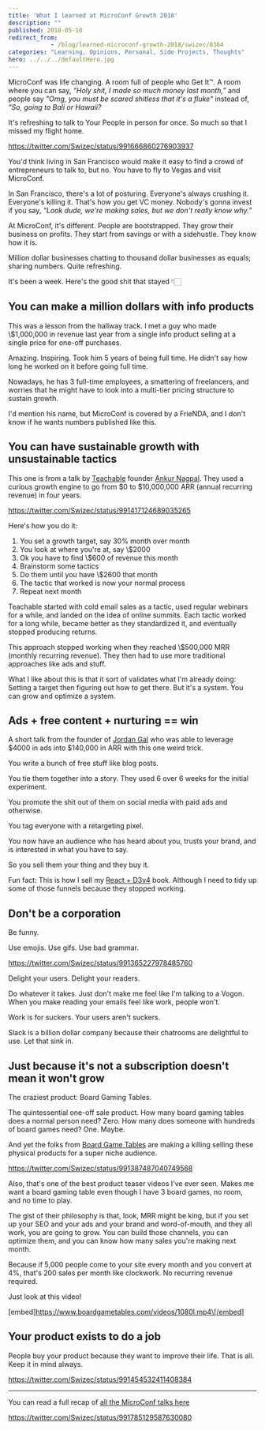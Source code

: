 ```yaml
---
title: 'What I learned at MicroConf Growth 2018'
description: ""
published: 2018-05-10
redirect_from: 
            - /blog/learned-microconf-growth-2018/swizec/8364
categories: "Learning, Opinions, Personal, Side Projects, Thoughts"
hero: ../../../defaultHero.jpg
---
```


MicroConf was life changing. A room full of people who Get It™. A room where you can say, _"Holy shit, I made so much money last month,”_ and people say _"Omg, you must be scared shitless that it's a fluke"_ instead of, _"So, going to Bali or Hawaii?_

It's refreshing to talk to Your People in person for once. So much so that I missed my flight home.

<https://twitter.com/Swizec/status/991666860276903937>

You'd think living in San Francisco would make it easy to find a crowd of entrepreneurs to talk to, but no. You have to fly to Vegas and visit MicroConf.

In San Francisco, there's a lot of posturing. Everyone's always crushing it. Everyone's killing it. That's how you get VC money. Nobody's gonna invest if you say, _"Look dude, we're making sales, but we don't really know why.”_

At MicroConf, it's different. People are bootstrapped. They grow their business on profits. They start from savings or with a sidehustle. They know how it is.

Million dollar businesses chatting to thousand dollar businesses as equals; sharing numbers. Quite refreshing.

It's been a week. Here's the good shit that stayed 👇🏻

## You can make a million dollars with info products

This was a lesson from the hallway track. I met a guy who made \\$1,000,000 in revenue last year from a single info product selling at a single price for one-off purchases.

Amazing. Inspiring. Took him 5 years of being full time. He didn't say how long he worked on it before going full time.

Nowadays, he has 3 full-time employees, a smattering of freelancers, and worries that he might have to look into a multi-tier pricing structure to sustain growth.

I'd mention his name, but MicroConf is covered by a FrieNDA, and I don't know if he wants numbers published like this.

## You can have sustainable growth with unsustainable tactics

This one is from a talk by [Teachable](https://teachable.com/) founder [Ankur Nagpal](https://twitter.com/ankurnagpal?lang=en). They used a curious growth engine to go from $0 to $10,000,000 ARR (annual recurring revenue) in four years.

<https://twitter.com/Swizec/status/991417124689035265>

Here's how you do it:

1.  You set a growth target, say 30% month over month
2.  You look at where you're at, say \\$2000
3.  Ok you have to find \\$600 of revenue this month
4.  Brainstorm some tactics
5.  Do them until you have \\$2600 that month
6.  The tactic that worked is now your normal process
7.  Repeat next month

Teachable started with cold email sales as a tactic, used regular webinars for a while, and landed on the idea of online summits. Each tactic worked for a long while, became better as they standardized it, and eventually stopped producing returns.

This approach stopped working when they reached \\$500,000 MRR (monthly recurring revenue). They then had to use more traditional approaches like ads and stuff.

What I like about this is that it sort of validates what I'm already doing: Setting a target then figuring out how to get there. But it's a system. You can grow and optimize a system.

## Ads + free content + nurturing == win

A short talk from the founder of [Jordan Gal](https://jordangal.lpages.co/jordangal-com/) who was able to leverage $4000 in ads into $140,000 in ARR with this one weird trick.

You write a bunch of free stuff like blog posts.

You tie them together into a story. They used 6 over 6 weeks for the initial experiment.

You promote the shit out of them on social media with paid ads and otherwise.

You tag everyone with a retargeting pixel.

You now have an audience who has heard about you, trusts your brand, and is interested in what you have to say.

So you sell them your thing and they buy it.

Fun fact: This is how I sell my [React + D3v4](https://swizec.com/reactd3js/) book. Although I need to tidy up some of those funnels because they stopped working.

## Don't be a corporation

Be funny.

Use emojis. Use gifs. Use bad grammar.

<https://twitter.com/Swizec/status/991365227978485760>

Delight your users. Delight your readers.

Do whatever it takes. Just don't make me feel like I'm talking to a Vogon. When you make reading your emails feel like work, people won't.

Work is for suckers. Your users aren't suckers.

Slack is a billion dollar company because their chatrooms are delightful to use. Let that sink in.

## Just because it's not a subscription doesn't mean it won't grow

The craziest product: Board Gaming Tables.

The quintessential one-off sale product. How many board gaming tables does a normal person need? Zero. How many does someone with hundreds of board games need? One. Maybe.

And yet the folks from [Board Game Tables](http://boardgametables.com) are making a killing selling these physical products for a super niche audience.

<https://twitter.com/Swizec/status/991387487040749568>

Also, that's one of the best product teaser videos I've ever seen. Makes me want a board gaming table even though I have 3 board games, no room, and no time to play.

The gist of their philosophy is that, look, MRR might be king, but if you set up your SEO and your ads and your brand and word-of-mouth, and they all work, you are going to grow. You can build those channels, you can optimize them, and you can know how many sales you're making next month.

Because if 5,000 people come to your site every month and you convert at 4%, that's 200 sales per month like clockwork. No recurring revenue required.

Just look at this video!

\[embed]<https://www.boardgametables.com/videos/1080l.mp4\[/embed>]

## Your product exists to do a job

People buy your product because they want to improve their life. That is all. Keep it in mind always.

<https://twitter.com/Swizec/status/991454532411408384>

* * *

You can read a full recap of [all the MicroConf talks here](https://microconf.gen.co/)

<https://twitter.com/Swizec/status/991785129587630080>

